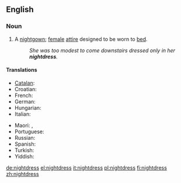 ==English==

===Noun===
{{en-noun|es}}

# A [[nightgown]]; [[female]] [[attire]] designed to be worn to [[bed]].
#:''She was too modest to come downstairs dressed only in her '''nightdress'''.''

====Translations====
{{trans-top|sleeping garment worn by women}}
* [[Catalan]]: {{t|ca|camisa de dormir}}
* Croatian: {{t-|hr|spavaćica|f|alt=spavàćica}}
* French: {{t+|fr|chemise de nuit|f}}
* German: {{t+|de|Nachthemd|n}}
* Hungarian: {{t|hu|hálóing}}
* Italian: {{t-|it|camicia da notte|f}}
{{trans-mid}}
* Maori: {{t|mi|kakamoe|xs=Maori}},  {{t|mi|naiti|xs=Maori}}
* Portuguese: {{t+|pt|camisola|f}}
* Russian: {{t|ru|ночная рубашка|sc=Cyrl}}
* Spanish: {{t-|es|camisón}}
* Turkish: {{t|tr|gecelik}}
* Yiddish: {{t|yi|נאכט העמד|sc=Hebr|xs=Yiddish}}
{{trans-bottom}}

[[de:nightdress]]
[[el:nightdress]]
[[it:nightdress]]
[[pl:nightdress]]
[[fi:nightdress]]
[[zh:nightdress]]